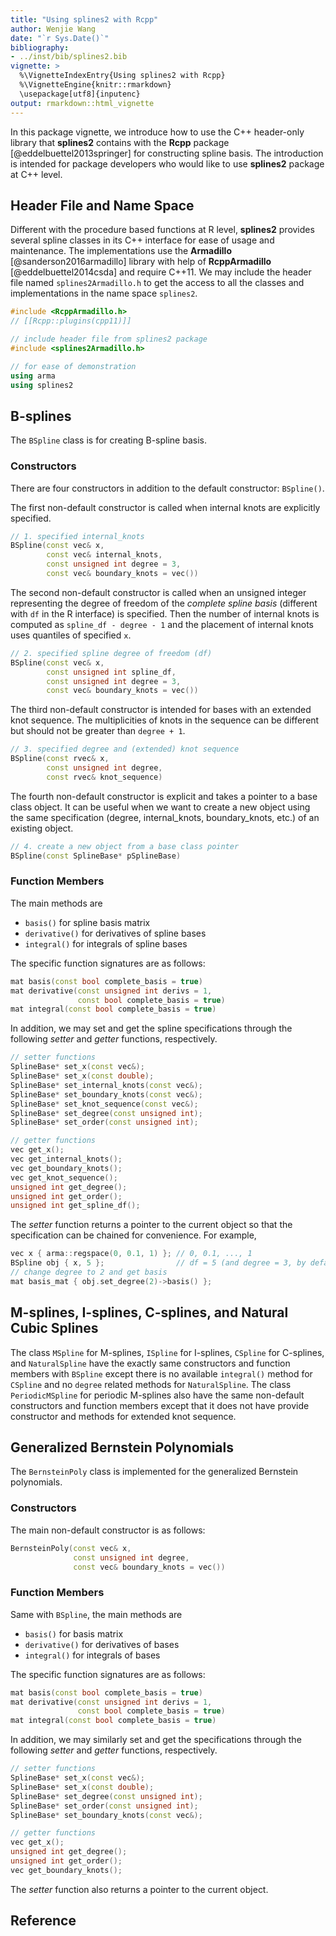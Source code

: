 ```yaml
---
title: "Using splines2 with Rcpp"
author: Wenjie Wang
date: "`r Sys.Date()`"
bibliography:
- ../inst/bib/splines2.bib
vignette: >
  %\VignetteIndexEntry{Using splines2 with Rcpp}
  %\VignetteEngine{knitr::rmarkdown}
  \usepackage[utf8]{inputenc}
output: rmarkdown::html_vignette
---
```


In this package vignette, we introduce how to use the C++ header-only library
that **splines2** contains with the **Rcpp** package [@eddelbuettel2013springer]
for constructing spline basis.  The introduction is intended for package
developers who would like to use **splines2** package at C++ level.

## Header File and Name Space

Different with the procedure based functions at R level, **splines2** provides
several spline classes in its C++ interface for ease of usage and maintenance.
The implementations use the **Armadillo** [@sanderson2016armadillo] library with
help of **RcppArmadillo** [@eddelbuettel2014csda] and require C++11.  We may
include the header file named `splines2Armadillo.h` to get the access to all the
classes and implementations in the name space `splines2`.

```C++
#include <RcppArmadillo.h>
// [[Rcpp::plugins(cpp11)]]

// include header file from splines2 package
#include <splines2Armadillo.h>

// for ease of demonstration
using arma
using splines2
```

## B-splines

The `BSpline` class is for creating B-spline basis.

### Constructors

There are four constructors in addition to the default constructor: `BSpline()`.

The first non-default constructor is called when internal knots are explicitly
specified.

```C++
// 1. specified internal_knots
BSpline(const vec& x,
        const vec& internal_knots,
        const unsigned int degree = 3,
        const vec& boundary_knots = vec())
```

The second non-default constructor is called when an unsigned integer
representing the degree of freedom of the *complete spline basis* (different
with `df` in the R interface) is specified. Then the number of internal knots is
computed as `spline_df - degree - 1` and the placement of internal knots uses
quantiles of specified `x`.

```C++
// 2. specified spline degree of freedom (df)
BSpline(const vec& x,
        const unsigned int spline_df,
        const unsigned int degree = 3,
        const vec& boundary_knots = vec())
```

The third non-default constructor is intended for bases with an extended knot
sequence. The multiplicities of knots in the sequence can be different but
should not be greater than `degree + 1`.

```C++
// 3. specified degree and (extended) knot sequence
BSpline(const rvec& x,
        const unsigned int degree,
        const rvec& knot_sequence)
```

The fourth non-default constructor is explicit and takes a pointer to a base
class object.  It can be useful when we want to create a new object using the
same specification (degree, internal_knots, boundary_knots, etc.) of an existing
object.

```C++
// 4. create a new object from a base class pointer
BSpline(const SplineBase* pSplineBase)
```

### Function Members

The main methods are

- `basis()` for spline basis matrix
- `derivative()` for derivatives of spline bases
- `integral()` for integrals of spline bases

The specific function signatures are as follows:

```C++
mat basis(const bool complete_basis = true)
mat derivative(const unsigned int derivs = 1,
               const bool complete_basis = true)
mat integral(const bool complete_basis = true)
```

In addition, we may set and get the spline specifications through the following
*setter* and *getter* functions, respectively.

```C++
// setter functions
SplineBase* set_x(const vec&);
SplineBase* set_x(const double);
SplineBase* set_internal_knots(const vec&);
SplineBase* set_boundary_knots(const vec&);
SplineBase* set_knot_sequence(const vec&);
SplineBase* set_degree(const unsigned int);
SplineBase* set_order(const unsigned int);

// getter functions
vec get_x();
vec get_internal_knots();
vec get_boundary_knots();
vec get_knot_sequence();
unsigned int get_degree();
unsigned int get_order();
unsigned int get_spline_df();
```

The *setter* function returns a pointer to the current object so that the
specification can be chained for convenience.  For example,

```C++
vec x { arma::regspace(0, 0.1, 1) }; // 0, 0.1, ..., 1
BSpline obj { x, 5 };                // df = 5 (and degree = 3, by default)
// change degree to 2 and get basis
mat basis_mat { obj.set_degree(2)->basis() };
```

## M-splines, I-splines, C-splines, and Natural Cubic Splines

The class `MSpline` for M-splines, `ISpline` for I-splines, `CSpline` for
C-splines, and `NaturalSpline` have the exactly same constructors and function
members with `BSpline` except there is no available `integral()` method for
`CSpline` and no `degree` related methods for `NaturalSpline`.  The class
`PeriodicMSpline` for periodic M-splines also have the same non-default
constructors and function members except that it does not have provide
constructor and methods for extended knot sequence.


## Generalized Bernstein Polynomials

The `BernsteinPoly` class is implemented for the generalized Bernstein
polynomials.


### Constructors

The main non-default constructor is as follows:

```C++
BernsteinPoly(const vec& x,
              const unsigned int degree,
              const vec& boundary_knots = vec())
```

### Function Members

Same with `BSpline`, the main methods are

- `basis()` for basis matrix
- `derivative()` for derivatives of bases
- `integral()` for integrals of bases

The specific function signatures are as follows:

```C++
mat basis(const bool complete_basis = true)
mat derivative(const unsigned int derivs = 1,
               const bool complete_basis = true)
mat integral(const bool complete_basis = true)
```

In addition, we may similarly set and get the specifications through the
following *setter* and *getter* functions, respectively.

```C++
// setter functions
SplineBase* set_x(const vec&);
SplineBase* set_x(const double);
SplineBase* set_degree(const unsigned int);
SplineBase* set_order(const unsigned int);
SplineBase* set_boundary_knots(const vec&);

// getter functions
vec get_x();
unsigned int get_degree();
unsigned int get_order();
vec get_boundary_knots();
```

The *setter* function also returns a pointer to the current object.


## Reference

